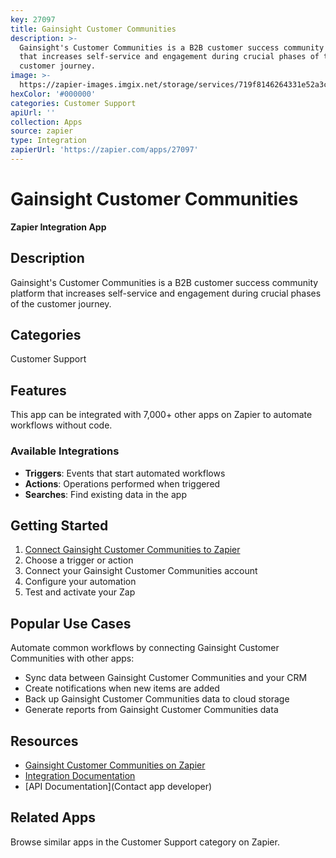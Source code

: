 ```yaml
---
key: 27097
title: Gainsight Customer Communities
description: >-
  Gainsight's Customer Communities is a B2B customer success community platform
  that increases self-service and engagement during crucial phases of the
  customer journey.
image: >-
  https://zapier-images.imgix.net/storage/services/719f8146264331e52a3cbd081acaa0e3.png?auto=format%2Ccompress&ixlib=python-3.0.0&q=50
hexColor: '#000000'
categories: Customer Support
apiUrl: ''
collection: Apps
source: zapier
type: Integration
zapierUrl: 'https://zapier.com/apps/27097'
---
```

# Gainsight Customer Communities

**Zapier Integration App**

## Description

Gainsight's Customer Communities is a B2B customer success community platform that increases self-service and engagement during crucial phases of the customer journey.

## Categories

Customer Support

## Features

This app can be integrated with 7,000+ other apps on Zapier to automate workflows without code.

### Available Integrations

- **Triggers**: Events that start automated workflows
- **Actions**: Operations performed when triggered
- **Searches**: Find existing data in the app

## Getting Started

1. [Connect Gainsight Customer Communities to Zapier](https://zapier.com/apps/27097)
2. Choose a trigger or action
3. Connect your Gainsight Customer Communities account
4. Configure your automation
5. Test and activate your Zap

## Popular Use Cases

Automate common workflows by connecting Gainsight Customer Communities with other apps:

- Sync data between Gainsight Customer Communities and your CRM
- Create notifications when new items are added
- Back up Gainsight Customer Communities data to cloud storage
- Generate reports from Gainsight Customer Communities data

## Resources

- [Gainsight Customer Communities on Zapier](https://zapier.com/apps/27097)
- [Integration Documentation](https://zapier.com/apps/27097/integrations)
- [API Documentation](Contact app developer)

## Related Apps

Browse similar apps in the Customer Support category on Zapier.
